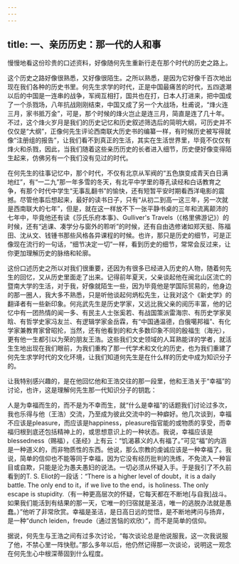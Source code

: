 ```yaml
---
---
---
```

title: 一、亲历历史：那一代的人和事
---




慢慢地看这份珍贵的口述资料，好像随何先生重新行走在那个时代的历史之路上。

这个历史之路好像很熟悉，又好像很陌生。之所以熟悉，是因为它好像千百次地出现在我们各种的历史书里。何先生求学的时代，正是中国最痛苦的时代，五四退潮以后的中国是一连串的战争，军阀互相打，国共也在打，日本人打进来，把中国成了一个杀戮场，八年抗战刚刚结束，中国又成了另一个大战场，杜甫说，“烽火连三月，家书抵万金”，可是，那个时候的烽火岂止是连三月，简直是连了几十年。不过，这个烽火岁月是我们的历史记忆和历史叙述筛选后的简明大纲，可历史并不仅仅是“大纲”，正像何先生评论西南联大历史书的编纂一样，有时候历史被写得就像“注册组的报告”，让我们看不到真正的生活，其实在生活世界里，毕竟不仅仅有烽火和杀戮，因此，当我们随着这些亲历历史的长者进入细节，历史便好像变得陌生起来，仿佛另有一个我们没有见过的时代。

在何先生的往事记忆中，那个时代，不仅有北京从军阀的“五色旗变成青天白日满地红”，有“一二九”那一年多雪的冬天，有北平中学里的尊孔读经和白话教育之争，有那个时代中学生“无事乱翻书”的愉快，还有短暂平安时期看西洋电影的震撼。尽管他事后想起来，最好的读书日子，只有“从初二到高一这三年，另一次就是西南联大的七年”，但是，就在这一样放不下一张平静书桌的三年和流离颠沛的七年中，毕竟他还有读《莎氏乐府本事》、Gulliver's Travels（《格里佛游记》）的时候，还有“逃课、凑学分与窗外的聆听”的时候，还有自由选修诸如郑天挺、陈福田、沈从文、钱锺书那些风格各异课程的时候。也许，那只是历史的细节，可是正像现在流行的一句话，“细节决定一切”一样，看到历史的细节，常常会反过来，让你更加理解历史的脉络和轮廓。

这份口述历史之所以对我们很重要，还因为有很多已经进入历史的人物，随着何先生的回忆，又从历史里面走了出来。记得前年夏天，父亲谈起他在闽北山区流亡的暨南大学的生活，对于我，好像就陌生一些，因为毕竟他是学国际贸易的，他身边的那一圈人，我大多不熟悉，只是听他谈起何炳松先生，让我对这个《新史学》的翻译者有一些新印象。何兆武先生是历史学家，又远比我父亲的阅历丰富，他的记忆中有一团热情的闻一多、有民主人士张奚若、有战国策派雷海宗、有历史学家吴晗、有哲学史家冯友兰、有逻辑学家金岳霖，有“中国通温德，白俄噶邦福”、有化学家兼教育家曾昭抡，当然，还有他看到的和大多数印象不同的殷福生（海光），更有他一生都引以为荣的朋友王浩。这些我们文史领域的人耳熟能详的学者，就活生生地出现在我们眼前，为我们重构了那一代学术和文化的历史，也为我们重建了何先生求学时代的文化环境，让我们知道何先生是在什么样的历史中成为知识分子的。

让我特别感兴趣的，是在他回忆他和王浩交往的那一段里，他和王浩关于“幸福”的讨论，也许，这是理解何先生那一代知识分子的钥匙：

人是为幸福而生的，而不是为不幸而生，就“什么是幸福”的话题我们讨论过多次，我也乐得与他（王浩）交流，乃至成为彼此交流中的一种癖好。他几次谈到，幸福不应该是pleasure，而应该是happiness，pleasure指官能的或物质的享受，而幸福归根到底还包括精神上的，或思想意识上的一种状态。我说，幸福应该是blessedness（赐福），《圣经》上有云：“饥渴慕义的人有福了。”可见“福”的内涵是一种道义的，而非物质性的东西。他说，那么宗教的虔诚应该是一种幸福了。我说，简单的信仰也不能等同于幸福，因为它没有经历批判的洗练，不免流入一种盲目或自欺，只能是沦为愚夫愚妇的说法。一切必须从怀疑入手。于是我引了不久前看到的T. S. Eliot的一段话：“There is a higher level of doubt，it is a daily battle. The only end to it，if we live to the end，is holiness. The only escape is stupidity.（有一种更高层次的怀疑，它每天都在不断地[与自我]战斗。如果我们能活到有结果的那一天，它唯一的归宿就是圣洁，唯一的逃脱办法就是愚蠢。）”他听了非常欣赏。幸福是圣洁，是日高日远的觉悟，是不断地拷问与扬弃，是一种“dunch leiden，freude（通过苦恼的欢欣）”，而不是简单的信仰。

据说，何先生与王浩之间有过多次讨论，“每次谈论总是他说服我，这一次我说服了他，不禁心里一阵快慰。”那么多年以后，他仍然记得那一次谈论，说明这一观念在何先生心中根深蒂固到什么程度。